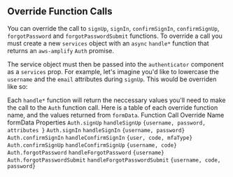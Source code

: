 
## Override Function Calls

You can override the call to `signUp`, `signIn`, `confirmSignIn`, `confirmSignUp`, `forgotPassword` and `forgotPasswordSubmit` functions.
To override a call you must create a new `services` object with an `async` `handle*` function that returns an `aws-amplify` `Auth` promise.

The service object must then be passed into the `authenticator` component as a `services` prop. For example, let's imagine you'd like to lowercase the `username` and the `email` attributes during `signUp`.
This would be overriden like so:

<ReactNativeOverrideExample />

Each `handle*` function will return the neccessary values you'll need to make the call to the `Auth` function call. Here is a table of each override function name, and the values returned from `formData`.
<ResponsiveTable labelWidth="10rem">
  <TableHead>
    <TableRow>
      <TableCell as="th">Function Call</TableCell>
      <TableCell as="th">Override Name</TableCell>
      <TableCell as="th">formData Properties</TableCell>
    </TableRow>
  </TableHead>
  <TableBody>
    <TableRow>
      <ResponsiveTableCell label="Function Call">`Auth.signUp`</ResponsiveTableCell>
      <ResponsiveTableCell label="Override Name">`handleSignUp`</ResponsiveTableCell>
      <ResponsiveTableCell label="formData Properties">`{username, password, attributes }`</ResponsiveTableCell>
    </TableRow>
    <TableRow>
      <ResponsiveTableCell label="Function Call">`Auth.signIn`</ResponsiveTableCell>
      <ResponsiveTableCell label="Override Name">`handleSignIn` </ResponsiveTableCell>
      <ResponsiveTableCell label="formData Properties">`{username, password}`</ResponsiveTableCell>
    </TableRow>
    <TableRow>
      <ResponsiveTableCell label="Function Call">`Auth.confirmSignIn`</ResponsiveTableCell>
      <ResponsiveTableCell label="Override Name">`handleConfirmSignIn`</ResponsiveTableCell>
      <ResponsiveTableCell label="formData Properties">`{user, code, mfaType}`</ResponsiveTableCell>
    </TableRow>
    <TableRow>
      <ResponsiveTableCell label="Function Call">`Auth.confirmSignUp`</ResponsiveTableCell>
      <ResponsiveTableCell label="Override Name">`handleConfirmSignUp`</ResponsiveTableCell>
      <ResponsiveTableCell label="formData Properties">`{username, code}`</ResponsiveTableCell>
    </TableRow>
    <TableRow>
      <ResponsiveTableCell label="Function Call">`Auth.forgotPassword`</ResponsiveTableCell>
      <ResponsiveTableCell label="Override Name">`handleForgotPassword`</ResponsiveTableCell>
      <ResponsiveTableCell label="formData Properties">`{username}`</ResponsiveTableCell>
    </TableRow>
    <TableRow>
      <ResponsiveTableCell label="Function Call">`Auth.forgotPasswordSubmit`</ResponsiveTableCell>
      <ResponsiveTableCell label="Override Name">`handleForgotPasswordSubmit`</ResponsiveTableCell>
      <ResponsiveTableCell label="formData Properties">`{username, code, password}`</ResponsiveTableCell>
    </TableRow>
  </TableBody>
</ResponsiveTable>